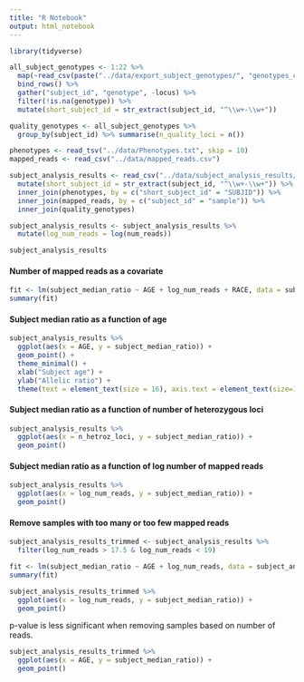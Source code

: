 ```yaml
---
title: "R Notebook"
output: html_notebook
---
```


```r
library(tidyverse)
```


```r
all_subject_genotypes <- 1:22 %>%
  map(~read_csv(paste("../data/export_subject_genotypes/", "genotypes_chr", .x, ".csv", sep = ""))) %>%
  bind_rows() %>%
  gather("subject_id", "genotype", -locus) %>%
  filter(!is.na(genotype)) %>%
  mutate(short_subject_id = str_extract(subject_id, "^\\w+-\\w+"))

quality_genotypes <- all_subject_genotypes %>%
  group_by(subject_id) %>% summarise(n_quality_loci = n())

phenotypes <- read_tsv("../data/Phenotypes.txt", skip = 10)
mapped_reads <- read_csv("../data/mapped_reads.csv")

subject_analysis_results <- read_csv("../data/subject_analysis_results/subject_analysis.csv") %>%
  mutate(short_subject_id = str_extract(subject_id, "^\\w+-\\w+")) %>%
  inner_join(phenotypes, by = c("short_subject_id" = "SUBJID")) %>%
  inner_join(mapped_reads, by = c("subject_id" = "sample")) %>%
  inner_join(quality_genotypes)

subject_analysis_results <- subject_analysis_results %>%
  mutate(log_num_reads = log(num_reads))

subject_analysis_results
```

#### Number of mapped reads as a covariate

```r
fit <- lm(subject_median_ratio ~ AGE + log_num_reads + RACE, data = subject_analysis_results)
summary(fit)
```

#### Subject median ratio as a function of age

```r
subject_analysis_results %>%
  ggplot(aes(x = AGE, y = subject_median_ratio)) +
  geom_point() +
  theme_minimal() +
  xlab("Subject age") +
  ylab("Allelic ratio") +
  theme(text = element_text(size = 16), axis.text = element_text(size=14))
```

#### Subject median ratio as a function of number of heterozygous loci

```r
subject_analysis_results %>%
  ggplot(aes(x = n_hetroz_loci, y = subject_median_ratio)) +
  geom_point()
```

#### Subject median ratio as a function of log number of mapped reads

```r
subject_analysis_results %>%
  ggplot(aes(x = log_num_reads, y = subject_median_ratio)) +
  geom_point()
```

#### Remove samples with too many or too few mapped reads

```r
subject_analysis_results_trimmed <- subject_analysis_results %>%
  filter(log_num_reads > 17.5 & log_num_reads < 19)

fit <- lm(subject_median_ratio ~ AGE + log_num_reads, data = subject_analysis_results_trimmed)
summary(fit)
```

```r
subject_analysis_results_trimmed %>%
  ggplot(aes(x = log_num_reads, y = subject_median_ratio)) +
  geom_point()
```

p-value is less significant when removing samples based on number of reads.


```r
subject_analysis_results_trimmed %>%
  ggplot(aes(x = AGE, y = subject_median_ratio)) +
  geom_point()
```

